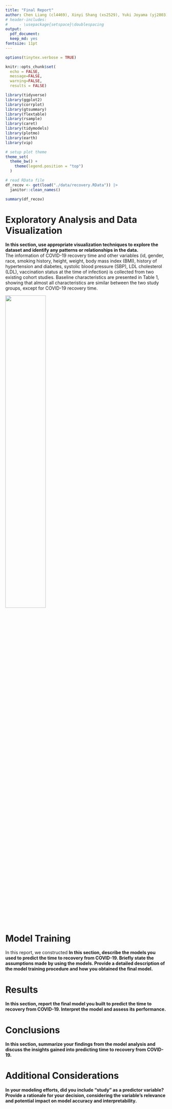 ```yaml
---
title: "Final Report"
author: Chen Liang (cl4469), Xinyi Shang (xs2529), Yuki Joyama (yj2803)
# header-includes:
#     - \usepackage{setspace}\doublespacing
output: 
  pdf_document: 
  keep_md: yes
fontsize: 11pt
---
```


```r
options(tinytex.verbose = TRUE)

knitr::opts_chunk$set(
  echo = FALSE,
  message=FALSE,
  warning=FALSE,
  results = FALSE)

library(tidyverse)
library(ggplot2)
library(corrplot)
library(gtsummary)
library(flextable)
library(rsample) 
library(caret)
library(tidymodels)
library(plotmo)
library(earth)
library(vip)

# setup plot theme
theme_set(
  theme_bw() +
    theme(legend.position = "top")
  )
```

```r
# read RData file
df_recov <- get(load("./data/recovery.RData")) |> 
  janitor::clean_names()

summary(df_recov)
```

# Exploratory Analysis and Data Visualization
**In this section, use appropriate visualization techniques to explore the dataset and identify any patterns or relationships in the data.**  
The information of COVID-19 recovery time and other variables (id, gender, race, smoking history, height, weight, body mass index (BMI), history of hypertension and diabetes, systolic blood pressure (SBP), LDL cholesterol (LDL), vaccination status at the time of infection) is collected from two existing cohort studies. Baseline characteristics are presented in Table 1, showing that almost all characteristics are similar between the two study groups, except for COVID-19 recovery time.

![](./Rplot01.png){width=50%, height=50%}


# Model Training
In this report, we constructed 
**In this section, describe the models you used to predict the time to recovery from COVID-19. Briefly state the assumptions made by using the models. Provide a detailed description of the model training procedure and how you obtained the final model.**


# Results
**In this section, report the final model you built to predict the time to recovery from COVID-19. Interpret the model and assess its performance.**


# Conclusions
**In this section, summarize your findings from the model analysis and discuss the insights gained into predicting time to recovery from COVID-19.**

# Additional Considerations
**In your modeling efforts, did you include "study" as a predictor variable? Provide a rationale for your decision, considering the variable's relevance and potential impact on model accuracy and interpretability.**


